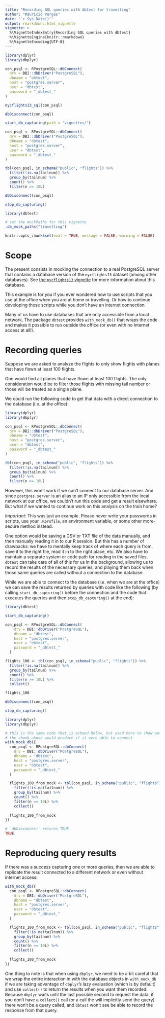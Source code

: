 ```yaml
---
title: "Recording SQL queries with dbtest for travelling"
author: "Mauricio Vargas"
date: "`r Sys.Date()`"
output: rmarkdown::html_vignette
vignette: >
  %\VignetteIndexEntry{Recording SQL queries with dbtest}
  %\VignetteEngine{knitr::rmarkdown}
  %\VignetteEncoding{UTF-8}
---
```


```r
library(dplyr)
library(dbplyr)

con_psql <- RPostgreSQL::dbConnect(
  drv = DBI::dbDriver("PostgreSQL"),
  dbname = "dbtest",
  host = "postgres.server",
  user = "dbtest",
  password = "_dbtest_"
)

nycflights13_sql(con_psql)

dbDisconnect(con_psql)

start_db_capturing(path = "vignettes/")

con_psql <- RPostgreSQL::dbConnect(
  drv = DBI::dbDriver("PostgreSQL"),
  dbname = "dbtest",
  host = "postgres.server",
  user = "dbtest",
  password = "_dbtest_"
)

tbl(con_psql, in_schema("public", "flights")) %>%
  filter(!is.na(tailnum)) %>%
  group_by(tailnum) %>%
  count() %>%
  filter(n >= 10L)

dbDisconnect(con_psql)

stop_db_capturing()
```

```r
library(dbtest)

# set the mockPaths for this vignette
.db_mock_paths("travelling")

knitr::opts_chunk$set(eval = TRUE, message = FALSE, warning = FALSE)
```

# Scope

The present consists in mocking the connection to a real PostgreSQL server that
contains a database version of the `nycflights13` dataset (among other
databases). See [the `nycflights13` vignette](nycflights.html) for
more information about this database.

This example is for you if you ever wondered how to use scripts that you use
at the office when you are at home or travelling. Or how to continue developing
these scripts while you don't have an internet connection.

Many of us have to use databases that are only accessible from a local network. 
The package `dbtest` provides `with_mock_db()` that wraps the code and makes it
possible to run outside the office (or even with no internet access at all!).

# Recording queries

Suppose we are asked to analyze the flights to only show flights with planes 
that have flown at least 100 flights.

One would find all planes that have flown at least 100 flights. The only 
consideration would be to filter those flights with missing tail number or those
will be treated as a single plane.

We could run the following code to get that data with a direct connection to the 
database (i.e. at the office):
```r
library(dplyr)
library(dbplyr)

con_psql <- RPostgreSQL::dbConnect(
  drv = DBI::dbDriver("PostgreSQL"),
  dbname = "dbtest",
  host = "postgres.server",
  user = "dbtest",
  password = "_dbtest_"
)

tbl(con_psql, in_schema("public", "flights")) %>%
  filter(!is.na(tailnum)) %>%
  group_by(tailnum) %>%
  count() %>%
  filter(n >= 10L)
```

However, this won't work if we can't connect to our database server. And since 
`postgres.server` is an alias to an IP only accessible from the local network at 
our office, we couldn't run this code and get a result elsewhere. But what if we 
wanted to continue work on this analysis on the train home?

*Important:* This was just an example. Please never write your passwords in 
scripts, use your `.Rprofile`, an environment variable, or some other 
more-secure method instead.

One option would be saving a CSV or TXT file of the data manually, and then
manually reading it in to our R session. But this has a number of drawbacks: we
have to mentally keep track of where each query is from, save it to the right
file, read it in to the right place, etc. We also have to maintain a separate
system or code path for reading in the saved files. `dbtest` can take care of
all of this for us in the background, allowing us to record the results of the
necessary queries, and playing them back when those same queries are called
without a connection to the database.

While we are able to connect to the database (i.e. when we are at the office) we
can save the results returned by queries with code like the following (by
calling `start_db_capturing()` before the connection and the code that executes the
queries and then `stop_db_capturing()` at the end):

```r
library(dbtest)

start_db_capturing()

con_psql <- RPostgreSQL::dbConnect(
    drv = DBI::dbDriver("PostgreSQL"),
    dbname = "dbtest",
    host = "postgres.server",
    user = "dbtest",
    password = "_dbtest_"
  )

flights_100 <- tbl(con_psql, in_schema("public", "flights")) %>%
  filter(!is.na(tailnum)) %>%
  group_by(tailnum) %>%
  count() %>%
  filter(n >= 10L) %>%
  collect()

flights_100

dbDisconnect(con_psql)

stop_db_capturing()
```

```r
library(dplyr)
library(dbplyr)

# this is the same code that is echoed below, but used here to show output that 
# the chunk above would produce if it were able to connect
with_mock_db({
  con_psql <- RPostgreSQL::dbConnect(
    drv = DBI::dbDriver("PostgreSQL"),
    dbname = "dbtest",
    host = "postgres.server",
    user = "dbtest",
    password = "_dbtest_"
  )

  flights_100_from_mock <- tbl(con_psql, in_schema("public", "flights")) %>%
    filter(!is.na(tailnum)) %>%
    group_by(tailnum) %>%
    count() %>%
    filter(n >= 10L) %>%
    collect()
  
  flights_100_from_mock
})

# `dbDisconnect` returns TRUE
TRUE
```

# Reproducing query results

If there was a success capturing one or more queries, then we are able to
replicate the result connected to a different network or even without internet
access:

```r
with_mock_db({
  con_psql <- RPostgreSQL::dbConnect(
    drv = DBI::dbDriver("PostgreSQL"),
    dbname = "dbtest",
    host = "postgres.server",
    user = "dbtest",
    password = "_dbtest_"
  )

  flights_100_from_mock <- tbl(con_psql, in_schema("public", "flights")) %>%
    filter(!is.na(tailnum)) %>%
    group_by(tailnum) %>%
    count() %>%
    filter(n >= 10L) %>%
    collect()
  
  flights_100_from_mock
})
```

One thing to note is that when using `dbplyr`, we need to be a bit careful that 
we wrap the entire interaction in with the database objects in `with_mock_db` if
we are taking advantage of `dbplyr`'s lazy evaluation (which is by default) and
use `collect()` to return the results when you want them recorded. Because 
`dbplyr` waits until the last possible second to request the data, if you don't 
have a `collect()` call (or a call the will implicitly send the query) there 
won't be a query called, and `dbtest` won't see be able to record the response 
from that query.
